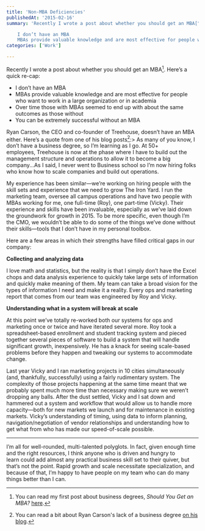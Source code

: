 ```yaml
---
title: 'Non-MBA Deficiencies'
publishedAt: '2015-02-16'
summary: 'Recently I wrote a post about whether you should get an MBA[^1]. Here’s a quick re-cap:

	I don’t have an MBA
	MBAs provide valuable knowledge and are most effective for people who want to work in a l...'
categories: ['Work']

---
```


Recently I wrote a post about whether you should get an MBA[^1]. Here’s a quick re-cap:

-   I don’t have an MBA
-   MBAs provide valuable knowledge and are most effective for people who want to work in a large organization or in academia
-   Over time those with MBAs seemed to end up with about the same outcomes as those without
-   You can be extremely successful without an MBA

Ryan Carson, the CEO and co-founder of Treehouse, doesn’t have an MBA either. Here’s a quote from one of his blog posts[^2]:> As many of you know, I don’t have a business degree, so I’m learning as I go. At 50+ employees, Treehouse is now at the phase where I have to build out the management structure and operations to allow it to become a big company...As I said, I never went to Business school so I’m now hiring folks who know how to scale companies and build out operations.

My experience has been similar—we’re working on hiring people with the skill sets and experience that we need to grow The Iron Yard. I run the marketing team, oversee all campus operations and have two people with MBAs working for me, one full-time (Roy), one part-time (Vicky). Their experience and skills have been invaluable, especially as we’ve laid down the groundwork for growth in 2015. To be more specific, even though I’m the CMO, we wouldn’t be able to do some of the things we’ve done without their skills—tools that I don’t have in my personal toolbox.

Here are a few areas in which their strengths have filled critical gaps in our company:

**Collecting and analyzing data**

I love math and statistics, but the reality is that I simply don’t have the Excel chops and data analysis experience to quickly take large sets of information and quickly make meaning of them. My team can take a broad vision for the types of information I need and make it a reality. Every ops and marketing report that comes from our team was engineered by Roy and Vicky.

**Understanding what in a system will break at scale**

At this point we’ve totally re-worked both our systems for ops and marketing once or twice and have iterated several more. Roy took a spreadsheet-based enrollment and student tracking system and pieced together several pieces of software to build a system that will handle significant growth, inexpensively. He has a knack for seeing scale-based problems before they happen and tweaking our systems to accommodate change.

Last year Vicky and I ran marketing projects in 10 cities simultaneously (and, thankfully, successfully) using a fairly rudimentary system. The complexity of those projects happening at the same time meant that we probably spent much more time than necessary making sure we weren’t dropping any balls. After the dust settled, Vicky and I sat down and hammered out a system and workflow that would allow us to handle more capacity—both for new markets we launch and for maintenance in existing markets. Vicky’s understanding of timing, using data to inform planning, navigation/negotiation of vendor relationships and understanding how to get what from who has made our speed-of-scale possible.

* * *

I’m all for well-rounded, multi-talented polyglots. In fact, given enough time and the right resources, I think anyone who is driven and hungry to learn could add almost any practical business skill set to their quiver, but that’s not the point. Rapid growth and scale necessitate specialization, and because of that, I’m happy to have people on my team who can do many things better than I can.

[^1]: You can read my first post about business degrees, *Should You Get an MBA?* [here](https://ericdodds.com/should-you-get-an-mba/).



[^2]: You can read a bit about Ryan Carson's lack of a business degree [on his blog](http://ryancarson.com/post/41700372023/the-90-day-plan).
